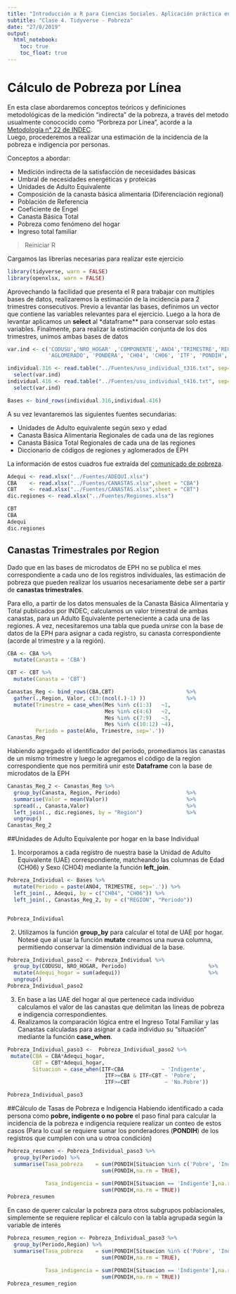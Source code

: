 ```yaml
---
title: "Introducción a R para Ciencias Sociales. Aplicación práctica en la EPH"
subtitle: "Clase 4. Tidyverse - Pobreza"
date: "27/8/2019"
output:
  html_notebook: 
    toc: true
    toc_float: true 
---
```


# Cálculo de Pobreza por Línea

En esta clase abordaremos conceptos teóricos y definiciones metodológicas de la medición "indirecta" de la pobreza, a través del metodo usualmente conococido como "Porbreza por Línea", acorde a la [Metodología n° 22 de INDEC](https://www.indec.gob.ar/ftp/cuadros/sociedad/EPH_metodologia_22_pobreza.pdf]).  
Luego, procederemos a realizar una estimación de la incidencia de la pobreza e indigencia por personas.

Conceptos a abordar:  
  
  - Medición indirecta de la satisfacción de necesidades básicas
  - Umbral de necesidades energéticas y proteicas
  - Unidades de Adulto Equivalente
  - Composición de la canasta básica alimentaria (Diferenciación regional)
  - Población de Referencia
  - Coeficiente de Engel
  - Canasta Básica Total
  - Pobreza como fenómeno del hogar
  - Ingreso total familiar
  

> Reiniciar R


Cargamos las librerías necesarias para realizar este ejercicio
```r
library(tidyverse, warn = FALSE)
library(openxlsx, warn = FALSE)
```

Aprovechando la facilidad que presenta el R para trabajar con multiples bases de datos, realizaremos la estimación de la incidencia para 2 trimestres consecutivos. Previo a levantar las bases, definimos un vector que contiene las variables relevantes para el ejercicio. Luego a la hora de levantar aplicamos un **select** al *dataframe** para conservar solo estas variables. Finalmente, para realizar la estimación conjunta de los dos trimestres, unimos ambas bases de datos

```r
var.ind <- c('CODUSU','NRO_HOGAR' ,'COMPONENTE','ANO4','TRIMESTRE','REGION',
             'AGLOMERADO', 'PONDERA', 'CH04', 'CH06', 'ITF', 'PONDIH','P21')

individual.316 <- read.table("../Fuentes/usu_individual_t316.txt", sep=";", dec=",", header = TRUE, fill = TRUE) %>% 
  select(var.ind)
individual.416 <- read.table("../Fuentes/usu_individual_t416.txt", sep=";", dec=",", header = TRUE, fill = TRUE) %>% 
  select(var.ind)

Bases <- bind_rows(individual.316,individual.416)

```


A su vez levantaremos las siguientes fuentes secundarias:         

 -  Unidades de Adulto equivalente según sexo y edad 
 -  Canasta Básica Alimentaria Regionales de cada una de las regiones 
 -  Canasta Básica Total Regionales de cada una de las regiones 
 -  Diccionario de códigos de regiones y aglomerados de EPH         
 
La información de estos cuadros fue extraída del [comunicado de pobreza](http://www.indec.gob.ar/uploads/informesdeprensa/eph_pobreza_02_16.pdf).

```r
Adequi <- read.xlsx("../Fuentes/ADEQUI.xlsx")
CBA    <- read.xlsx("../Fuentes/CANASTAS.xlsx",sheet = "CBA")
CBT    <- read.xlsx("../Fuentes/CANASTAS.xlsx",sheet = "CBT")
dic.regiones <- read.xlsx("../Fuentes/Regiones.xlsx")

CBT
CBA
Adequi
dic.regiones
```

## Canastas Trimestrales por Region
Dado que en las bases de microdatos de EPH no se publica el mes correspondiente a cada uno de los registros individuales, las estimación de pobreza que pueden realizar los usuarios necesariamente debe ser a partir de **canastas trimestrales**.

Para ello, a partir de los datos mensuales de la Canasta Básica Alimentaria y Total publicados por INDEC, calculamos un valor trimestral de ambas canastas, para un Adulto Equivalente perteneciente a cada una de las regiones. A vez, necesitaremos una tabla que pueda _unirse_ con la base de datos de la EPH para asignar a cada registro, su canasta correspondiente (acorde al trimestre y a la región). 

```r
CBA <- CBA %>% 
  mutate(Canasta = 'CBA')

CBT <- CBT %>% 
  mutate(Canasta = 'CBT')

Canastas_Reg <- bind_rows(CBA,CBT)                       %>% 
  gather(.,Region, Valor, c(3:(ncol(.)-1) ))             %>%
  mutate(Trimestre = case_when(Mes %in% c(1:3)   ~1,
                               Mes %in% c(4:6)   ~2,
                               Mes %in% c(7:9)   ~3,
                               Mes %in% c(10:12) ~4),
         Periodo = paste(Año, Trimestre, sep='.'))      
Canastas_Reg
```
Habiendo agregado el identificador del período, promediamos las canastas de un mismo trimestre y luego le agregamos el código de la region correspondiente que nos permitirá unir este **Dataframe** con la base de microdatos de la EPH
```r
Canastas_Reg_2 <- Canastas_Reg %>% 
  group_by(Canasta, Region, Periodo)                     %>% 
  summarise(Valor = mean(Valor))                         %>% 
  spread(., Canasta,Valor)                               %>% 
  left_join(., dic.regiones, by = "Region")              %>% 
  ungroup()                                              
Canastas_Reg_2
```


##Unidades de Adulto Equivalente por hogar en la base Individual

1. Incorporamos a cada registro de nuestra base la Unidad de Adulto Equivalente (UAE) correspondiente, matcheando las columnas de Edad (CH06) y Sexo (CH04) mediante la función __left_join__.            

```r
Pobreza_Individual <- Bases %>% 
  mutate(Periodo = paste(ANO4, TRIMESTRE, sep='.')) %>% 
  left_join(., Adequi, by = c("CH04", "CH06")) %>% 
  left_join(., Canastas_Reg_2, by = c("REGION", "Periodo"))    


Pobreza_Individual
```

2. Utilizamos la función __group_by__ para calcular el total de UAE por hogar. Notesé que al usar la función __mutate__ creamos una nueva columna, permitiendo conservar la dimensión individual de la base.              
```r
Pobreza_Individual_paso2 <- Pobreza_Individual %>%  
  group_by(CODUSU, NRO_HOGAR, Periodo)                          %>% 
  mutate(Adequi_hogar = sum(adequi))                            %>%
  ungroup()                                                      
Pobreza_Individual_paso2
```

3. En base a las UAE del hogar al que pertenece cada individuo calculamos el valor de las canastas que delimitan las lineas de pobreza e indigencia correspondientes. 
4. Realizamos la comparación lógica entre el Ingreso Total Familiar y las Canastas calculadas para asignar a cada individuo su "situación" mediante la función __case_when__.  
```r
Pobreza_Individual_paso3 <-  Pobreza_Individual_paso2 %>% 
 mutate(CBA = CBA*Adequi_hogar,
        CBT = CBT*Adequi_hogar,
        Situacion = case_when(ITF<CBA            ~ 'Indigente',
                               ITF>=CBA & ITF<CBT ~ 'Pobre',
                               ITF>=CBT           ~ 'No.Pobre'))  

Pobreza_Individual_paso3
```
##Cálculo de Tasas de Pobreza e Indigencia
Habiendo identificado a cada persona como **pobre, indigente o no pobre** el paso final para calcular la incidencia de la pobreza e indigencia requiere realizar un conteo de estos casos (Para lo cual se requiere sumar los ponderadores (**PONDIH**) de los registros que cumplen con una u otroa condición)

```r
Pobreza_resumen <- Pobreza_Individual_paso3 %>% 
  group_by(Periodo) %>% 
  summarise(Tasa_pobreza    = sum(PONDIH[Situacion %in% c('Pobre', 'Indigente')],na.rm = TRUE)/
                              sum(PONDIH,na.rm = TRUE),
            
            Tasa_indigencia = sum(PONDIH[Situacion == 'Indigente'],na.rm = TRUE)/
                              sum(PONDIH,na.rm = TRUE)) 
Pobreza_resumen
```

En caso de querer calcular la pobreza para otros subgrupos poblacionales, simplemente se requiere replicar el cálculo con la tabla agrupada según la variable de interés

```r
Pobreza_resumen_region <- Pobreza_Individual_paso3 %>% 
  group_by(Periodo,Region) %>% 
  summarise(Tasa_pobreza    = sum(PONDIH[Situacion %in% c('Pobre', 'Indigente')],na.rm = TRUE)/
                              sum(PONDIH,na.rm = TRUE),
            
            Tasa_indigencia = sum(PONDIH[Situacion == 'Indigente'],na.rm = TRUE)/
                              sum(PONDIH,na.rm = TRUE)) 
Pobreza_resumen_region
```
